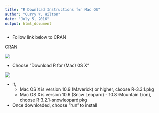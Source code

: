 ```yaml
---
title: "R Download Instructions for Mac OS"
author: "Curry W. Hilton"
date: "July 5, 2016"
output: html_document
---
```


- Follow link below to CRAN  

[CRAN](http://cran.at.r-project.org/)  

![](cran_main.png)  

- Choose "Download R for (Mac) OS X"  

![](macdl.png)  

- If,
    - Mac OS X is version 10.9 (Maverick) or higher, choose R-3.3.1.pkg
    - Mac OS X is version 10.6 (Snow Leopard) - 10.8 (Mountain Lion), choose R-3.2.1-snowleopard.pkg  

- Once downloaded, choose "run" to install  